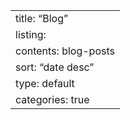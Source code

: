 ---
title: "Blog"
listing:
  contents: blog-posts
  sort: "date desc"
  type: default
  categories: true
---